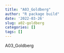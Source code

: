 ```yaml
---
title: "A03_Goldberg"
author: "R package build"
date: '2022-03-26'
slug: a02-goldberg
categories: []
tags: []
---
```


A03_Goldberg
<script src="https://gist.github.com/spencergoldberg1/075bc26f1a781bcdf2e76a6f76d05f2b.js"></script>

